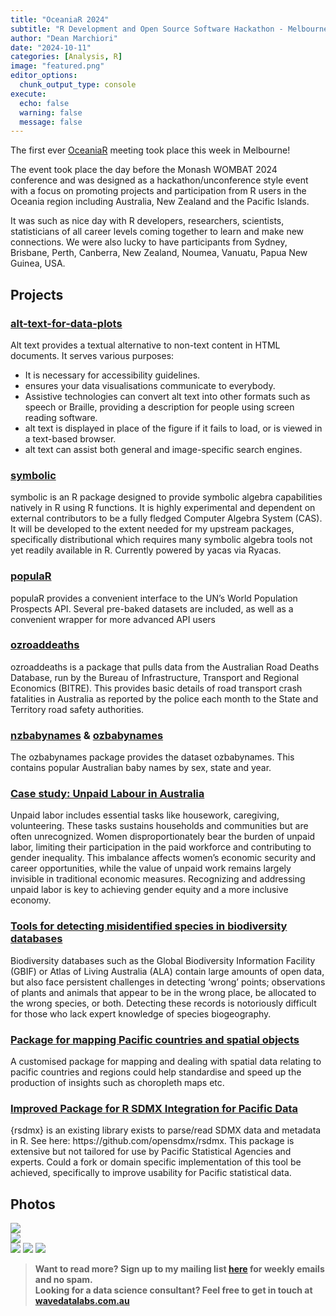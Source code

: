 ```yaml
---
title: "OceaniaR 2024"  
subtitle: "R Development and Open Source Software Hackathon - Melbourne 2024"
author: "Dean Marchiori"
date: "2024-10-11"
categories: [Analysis, R]
image: "featured.png"
editor_options: 
  chunk_output_type: console
execute: 
  echo: false
  warning: false 
  message: false
---  
```


The first ever [OceaniaR](https://statsocaus.github.io/oceaniaR-hack/) meeting took place this week in Melbourne! 

The event took place the day before the Monash WOMBAT 2024 conference and was
designed as a hackathon/unconference style event with a focus on promoting 
projects and participation from R users in the Oceania region including Australia, New Zealand and the Pacific Islands.  

It was such as nice day with R developers, researchers, scientists, statisticians
of all career levels coming together to learn and make new connections. We were
also lucky to have participants from Sydney, Brisbane, Perth, Canberra, New Zealand,
Noumea, Vanuatu, Papua New Guinea, USA.   

## Projects  

### [alt-text-for-data-plots](https://numbats.github.io/alt-text-for-data-plots/)  

Alt text provides a textual alternative to non-text content in HTML documents. It serves various purposes:     

- It is necessary for accessibility guidelines.  
- ensures your data visualisations communicate to everybody.  
- Assistive technologies can convert alt text into other formats such as speech or Braille, providing a description for people using screen reading software.  
- alt text is displayed in place of the figure if it fails to load, or is viewed in a text-based browser.  
- alt text can assist both general and image-specific search engines.  

### [symbolic](https://github.com/mitchelloharawild/symbolic)

symbolic is an R package designed to provide symbolic algebra capabilities natively in R using R functions. It is highly experimental and dependent on external contributors to be a fully fledged Computer Algebra System (CAS). It will be developed to the extent needed for my upstream packages, specifically distributional which requires many symbolic algebra tools not yet readily available in R. Currently powered by yacas via Ryacas.  

### [populaR](https://github.com/chitrams/populaR)

populaR provides a convenient interface to the UN’s World Population Prospects API. Several pre-baked datasets are included, as well as a convenient wrapper for more advanced API users  

### [ozroaddeaths](https://github.com/njtierney/ozroaddeaths)  
ozroaddeaths is a package that pulls data from the Australian Road Deaths Database, run by the Bureau of Infrastructure, Transport and Regional Economics (BITRE). This provides basic details of road transport crash fatalities in Australia as reported by the police each month to the State and Territory road safety authorities. 

### [nzbabynames]() & [ozbabynames](https://github.com/robjhyndman/ozbabynames)

The ozbabynames package provides the dataset ozbabynames. This contains popular Australian baby names by sex, state and year.  

### [Case study: Unpaid Labour in Australia](https://open-data-for-us.github.io/aus-unpaid-labour/unpaid-labour.html)

Unpaid labor includes essential tasks like housework, caregiving, volunteering. These tasks sustains households and communities but are often unrecognized. Women disproportionately bear the burden of unpaid labor, limiting their participation in the paid workforce and contributing to gender inequality. This imbalance affects women’s economic security and career opportunities, while the value of unpaid work remains largely invisible in traditional economic measures. Recognizing and addressing unpaid labor is key to achieving gender equity and a more inclusive economy.   

### [Tools for detecting misidentified species in biodiversity databases](https://github.com/StatSocAus/oceaniaR-hack/issues/15)

Biodiversity databases such as the Global Biodiversity Information Facility (GBIF) or Atlas of Living Australia (ALA) contain large amounts of open data, but also face persistent challenges in detecting 'wrong' points; observations of plants and animals that appear to be in the wrong place, be allocated to the wrong species, or both. Detecting these records is notoriously difficult for those who lack expert knowledge of species biogeography.

### [Package for mapping Pacific countries and spatial objects](https://github.com/PacificCommunity/pdh-stat-plotr_map)  

A customised package for mapping and dealing with spatial data relating to pacific countries and regions could help standardise and speed up the production of insights such as choropleth maps etc.  

### [Improved Package for R SDMX Integration for Pacific Data](https://github.com/PacificCommunity/pdh-stat-pecheuse)  

{rsdmx} is an existing library exists to parse/read SDMX data and metadata in R. See here: https://github.com/opensdmx/rsdmx. This package is extensive but not tailored for use by Pacific Statistical Agencies and experts. Could a fork or domain specific implementation of this tool be achieved, specifically to improve usability for Pacific statistical data.

## Photos  

![](PXL_20241020_233512369.jpg)  
![](PXL_20241021_022140589.jpg)  
![](PXL_20241021_023628078.jpg)
![](PXL_20241021_233649378.jpg)
![](PXL_20241021_233827659.jpg)




>**Want to read more? Sign up to my mailing list [here](https://www.deanmarchiori.com/posts/) for weekly emails and no spam.**  
> **Looking for a data science consultant? Feel free to get in touch at [wavedatalabs.com.au](https://www.wavedatalabs.com.au/)**